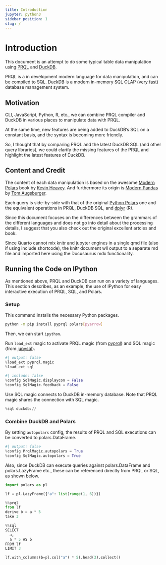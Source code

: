```yaml
---
title: Introduction
jupyter: python3
sidebar_position: 1
slug: /
---
```


# Introduction

This document is an attempt to do some typical table data manipulation
using [PRQL](https://prql-lang.org/) and [DuckDB](https://duckdb.org/).

PRQL is a in development modern language for data manipulation, and can be compiled to SQL.
DuckDB is a modern in-memory SQL OLAP ([very fast](https://duckdblabs.github.io/db-benchmark/))
database management system.

## Motivation

CLI, JavaScript, Python, R, etc., we can combine PRQL compiler and DuckDB in various places
to manipulate data with PRQL.

At the same time, new features are being added to DuckDB's SQL on a constant basis,
and the syntax is becoming more friendly.

So, I thought that by comparing PRQL and the latest DuckDB SQL (and other query libraries),
we could clarify the missing features of the PRQL and highlight the latest features of DuckDB.

## Content and Credit

The content of each data manipulation is based on
the awesome [Modern Polars](https://kevinheavey.github.io/modern-polars/) book
by [Kevin Heavey](https://github.com/kevinheavey).
And furthermore its origin is [Modern Pandas](https://tomaugspurger.github.io/posts/modern-1-intro/)
by [Tom Augsburger](https://github.com/TomAugspurger).

Each query is side-by-side with that of the original
[Python Polars](https://pola-rs.github.io/polars/py-polars/html/reference/) one
and the equivalent operations in PRQL, DuckDB SQL, and [dplyr](https://dplyr.tidyverse.org/) (R).

Since this document focuses on the differences between the grammars of the different languages
and does not go into detail about the processing details,
I suggest that you also check out the original excellent artcles and book.

:::{.content-hidden}

Since Quarto cannot mix knitr and jupyter engines in a single qmd file (also if using include shortcode),
the knitr document wll output to a separate md file and imported here using the Docusaurus mdx functionality.

:::


```{=mdx}
import VesionInfo from './_info.md';

<VesionInfo/>
```

## Running the Code on IPython

As mentioned above, PRQL and DuckDB can run on a variety of languages.
This section describes, as an example, the use of IPython for easy interactive execution of PRQL, SQL, and Polars.

### Setup

This command installs the necessary Python packages.

```.bash
python -m pip install pyprql polars[pyarrow]
```

Then, we can start `ipython`.

Run `load_ext` magic to activate PRQL magic (from [pyprql](https://pyprql.readthedocs.io/))
and SQL magic (from [jupysql](https://jupysql.ploomber.io/)).

```python
#| output: false
%load_ext pyprql.magic
%load_ext sql
```

```python
#| include: false
%config SqlMagic.displaycon = False
%config SqlMagic.feedback = False
```

Use SQL magic connects to DuckDB in-memory database.
Note that PRQL magic shares the connection with SQL magic.

```python
%sql duckdb://
```

### Combine DuckDB and Polars

By setting `autopolars` config, the results of PRQL and SQL executions can be converted to polars.DataFrame.

```python
#| output: false
%config PrqlMagic.autopolars = True
%config SqlMagic.autopolars = True
```

Also, since DuckDB can execute queries against polars.DataFrame and polars.LazyFrame etc.,
these can be referenced directly from PRQL or SQL, as shown below.

```python
import polars as pl

lf = pl.LazyFrame({"a": list(range(1, 6))})
```

```python
%%prql
from lf
derive b = a * 5
take 3
```

```python
%%sql
SELECT
  a,
  a * 5 AS b
FROM lf
LIMIT 3
```

```python
lf.with_columns(b=pl.col("a") * 5).head(3).collect()
```
